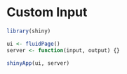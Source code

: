 # Custom Input

```r
library(shiny)

ui <- fluidPage()
server <- function(input, output) {}

shinyApp(ui, server)
```
